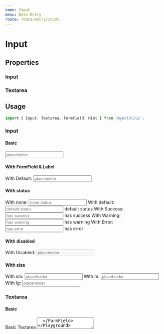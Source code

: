 ```yaml
---
name: Input
menu: Data Entry
route: /data-entry/input
---
```





# Input

## Properties

### Input

<PropsTable of={Input} />

### Textarea

<PropsTable of={Textarea} />

## Usage

```js
import { Input, Textarea, FormField, Hint } from '@yoctol/ui';
```

### Input

#### Basic

<Playground>
  <Input placeholder="placeholder" />
</Playground>

#### With FormField & Label

<Playground>
  <FormField>
    <Label htmlFor="demo">With Default:</Label>
    <Input id="demo" placeholder="placeholder" />
  </FormField>
</Playground>

#### With status

<Playground>
  <FormField>
    <Label htmlFor="default">With none:</Label>
    <Input id="none" placeholder="none status" />
  </FormField>
  <FormField>
    <Label htmlFor="default">With default:</Label>
    <Input id="default" placeholder="default status" />
    <Hint>default status</Hint>
  </FormField>
  <FormField success>
    <Label htmlFor="success">With Success:</Label>
    <Input id="success" placeholder="has success" />
    <Hint>has success</Hint>
  </FormField>
  <FormField warning>
    <Label htmlFor="warning">With Warning:</Label>
    <Input id="warning" placeholder="has warning" />
    <Hint>has warning</Hint>
  </FormField>
  <FormField error>
    <Label htmlFor="error">With Error:</Label>
    <Input id="error" placeholder="has error" />
    <Hint>has error</Hint>
  </FormField>
</Playground>

#### With disabled

<Playground>
  <Label htmlFor="demo">With Disabled:</Label>
  <Input id="demo" placeholder="placeholder" disabled />
</Playground>

#### With size

<Playground>
  <FormField>
    <Label size="sm" htmlFor="demo_sm">
      With sm:
    </Label>
    <Input id="demo_sm" size="sm" placeholder="placeholder" />
  </FormField>
  <FormField>
    <Label size="m" htmlFor="demo_m">
      With m:
    </Label>
    <Input id="demo_m" size="m" placeholder="placeholder" />
  </FormField>
  <FormField>
    <Label size="lg" htmlFor="demo_lg">
      With lg:
    </Label>
    <Input id="demo_lg" size="lg" placeholder="placeholder" />
  </FormField>
</Playground>

### Textarea

#### Basic

<Playground>
  <FormField>
    <Label htmlFor="demo">Basic Textarea</Label>
    <Textarea id="demo" placeholder="placeholder"/>
  </FormField>
</Playground>

#### With minRows & maxRows

<Playground>
  <FormField>
    <Label htmlFor="demo">With minRows & maxRows:</Label>
    <Textarea id="demo" placeholder="placeholder" minRows={3} maxRows={6} />
  </FormField>
</Playground>
